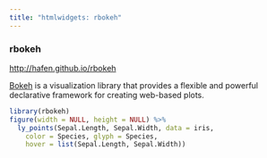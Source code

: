 ```yaml
---
title: "htmlwidgets: rbokeh"
---
```


### rbokeh
<http://hafen.github.io/rbokeh>

[Bokeh](http://bokeh.pydata.org/en/latest/) is a visualization library that provides a flexible and powerful declarative framework for creating web-based plots.

```r
library(rbokeh)
figure(width = NULL, height = NULL) %>%
  ly_points(Sepal.Length, Sepal.Width, data = iris,
    color = Species, glyph = Species,
    hover = list(Sepal.Length, Sepal.Width))
```
